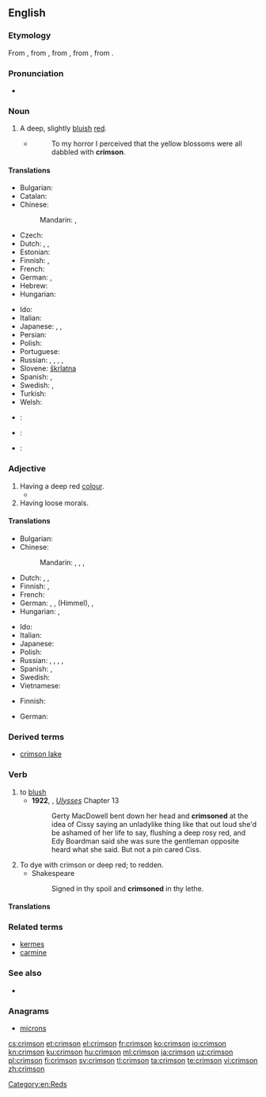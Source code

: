 ==English==
{{wikipedia}}

===Etymology===
From {{etyl|es|en}}, from {{etyl|ar|en}} {{term|قرمز|tr=qirmiz|lang=ar}}, from {{etyl|fa|en}} {{term|کرمست|tr=kirmist|lang=fa}}, from {{etyl|pal|en}}, from {{etyl|sa|en}}.

===Pronunciation===
* {{a|UK|US}} {{IPA|/ˈkrɪmzən/}}

===Noun===
{{en-noun}}
{{pedia}}

# A deep, slightly [[bluish]] [[red]].
#: {{color panel|DC143C}}
#* {{w|Arthur Conan Doyle}}
#*: To my horror I perceived that the yellow blossoms were all dabbled with '''crimson'''.

====Translations====
{{trans-top|deep, slightly bluish red}}
* Bulgarian: {{t-|bg|пурпур|m}}
* Catalan: {{t-|ca|carmesí}}
* Chinese:
*: Mandarin: {{t|cmn|艷紅色|sc=Hani}}, {{t|cmn|艳红色|tr=yànhóngsè|sc=Hani}}
* Czech: {{t+|cs|karmínový}}
* Dutch: {{t+|nl|karmijnrood|n}}, {{t-|nl|helrood|n}}, {{t-|nl|dieprood|n}}
* Estonian: {{t-|et|karmiinpunane}}
* Finnish: {{t-|fi|verenpunainen}}, {{t-|fi|karmiininpunainen}}
* French: {{t+|fr|cramoisi|m}}
* German: {{t+|de|Purpur|n}}, {{t-|de|Purpurrot|n}}
* Hebrew: {{t+|he|אַרְגָּמָן|tr=argaman|sc=Hebr}}
* Hungarian: {{t+|hu|karmazsin}}
{{trans-mid}}
* Ido: {{t+|io|karmezino}}
* Italian: {{t+|it|cremisi}}
* Japanese: {{t-|ja|深紅色|tr=しんくしょく, shinkushoku}}, {{t-|ja|クリムゾン|tr=kurimuzon}}, {{t-|ja|紅色|tr=べにいろ, beniiro|sc=Jpan}}
* Persian: {{t+|fa|زرشکی|tr=zereški}}
* Polish: {{t+|pl|karmazyn|m}}
* Portuguese: {{t-|pt|carmim}}
* Russian: {{t+|ru|малиновый|tr=malínovyj|sc=Cyrl}}, {{t+|ru|алый|tr=ályj|sc=Cyrl}}, {{t+|ru|пунцовый|tr=puncóvyj|sc=Cyrl}}, {{t+|ru|багровый|tr=bagróvyj|sc=Cyrl}}, {{t+|ru|багряный|tr=bagrjányj|sc=Cyrl}}
* Slovene: [[škrlatna]]
* Spanish: {{t+|es|carmín}}, {{t+|es|carmesí}}
* Swedish: {{t+|sv|karmosinröd}}, {{t-|sv|karmosin}}
* Turkish: {{t+|tr|kırmızı}}
* Welsh: {{t+|cy|rhudd}}
{{trans-bottom}}

{{checktrans-top}}
<!--Remove this section once all of the translations below have been moved into the tables above.-->
* {{ttbc|ko}}: {{t-|ko|심홍색|sc=Hang}}
{{trans-mid}}
* {{ttbc|pt}}: {{t-|pt|carmesim}}
* {{ttbc|sh}}: {{t-|sh|гримизна боја|sc=Cyrl}}
{{trans-bottom}}

===Adjective===
{{en-adj}}

# Having a deep red [[color|colour]].
#* {{quote-book|year=1907|author=[[w:Robert W. Chambers|Robert Chambers]]
|title=The Younger Set
|chapter=5|url=http://openlibrary.org/works/OL8127246W
|passage=Breezes blowing from beds of iris quickened her breath with their perfume ; &hellip;&nbsp;; she saw a '''crimson''' cardinal winging through the foliage, and amorous tanagers flashing like scarlet flames athwart the pines.}}
# Having loose morals.

====Translations====
{{trans-top|having a deep red colour}}
* Bulgarian: {{t+|bg|пурпурен}}
* Chinese:
*: Mandarin: {{t|cmn|艷紅色|sc=Hani}}, {{t|cmn|艳红色|tr=yànhóngsè|sc=Hani}}, {{t|cmn|赤紅色|sc=Hani}}, {{t|cmn|赤红色|tr=chìhóngsè|sc=Hani}}
* Dutch: {{t+|nl|karmijnrood}}, {{t-|nl|helrood}}, {{t-|nl|dieprood}}
* Finnish: {{t-|fi|verenpunainen}}, {{t-|fi|karmiininpunainen}}
* French: {{t+|fr|cramoisi}}
* German: {{t+|de|purpurn}}, {{t-|de|purpurrot}}, {{t+|de|blutrot}} (Himmel), {{t+|de|dunkelrot}},  {{t-|de|karmesinrot}}
* Hungarian: {{t+|hu|karmazsin}}, {{t+|hu|karmazsinvörös}}
{{trans-mid}}
* Ido: {{t+|io|karmezina}}
* Italian: {{t+|it|cremisi}}
* Japanese: {{t-|ja|深紅色|tr=しんくしょくの, shinkushoku no|alt=深紅色の}}
* Polish: {{t-|pl|karmazynowy|m}}
* Russian: {{t+|ru|малиновый|tr=malínovyj|sc=Cyrl}}, {{t+|ru|алый|tr=ályj|sc=Cyrl}}, {{t+|ru|пунцовый|tr=puncóvyj|sc=Cyrl}}, {{t+|ru|багровый|tr=bagróvyj|sc=Cyrl}}, {{t+|ru|багряный|tr=bagrjányj|sc=Cyrl}}
* Spanish: {{t+|es|carmín}}, {{t+|es|carmesí}}
* Swedish: {{t+|sv|karmosinröd}}
* Vietnamese: {{t-|vi|đỏ thắm}}
{{trans-bottom}}

{{trans-top|having loose morals}}
* Finnish: {{t+|fi|kevytkenkäinen}}
{{trans-mid}}
* German: {{t-|de|lose Sitten|f-p}}
{{trans-bottom}}

===Derived terms===
* [[crimson lake]]

===Verb===
{{en-verb}}

# to [[blush]]
#* '''1922''', {{w|James Joyce}}, ''[[w:Ulysses (novel)|Ulysses]]'' Chapter 13
#*: Gerty MacDowell bent down her head and '''crimsoned''' at the idea of Cissy saying an unladylike thing like that out loud she'd be ashamed of her life to say, flushing a deep rosy red, and Edy Boardman said she was sure the gentleman opposite heard what she said. But not a pin cared Ciss.
# To dye with crimson or deep red; to redden.
#* Shakespeare
#*: Signed in thy spoil and '''crimsoned''' in thy lethe.

====Translations====
{{trans-see|blush}}

===Related terms===
* [[kermes]]
* [[carmine]]

===See also===
* {{list:reds/en}}

===Anagrams===
* [[microns#English|microns]]

[[Category:en:Reds]]

[[cs:crimson]]
[[et:crimson]]
[[el:crimson]]
[[fr:crimson]]
[[ko:crimson]]
[[io:crimson]]
[[kn:crimson]]
[[ku:crimson]]
[[hu:crimson]]
[[ml:crimson]]
[[ja:crimson]]
[[uz:crimson]]
[[pl:crimson]]
[[fi:crimson]]
[[sv:crimson]]
[[tl:crimson]]
[[ta:crimson]]
[[te:crimson]]
[[vi:crimson]]
[[zh:crimson]]